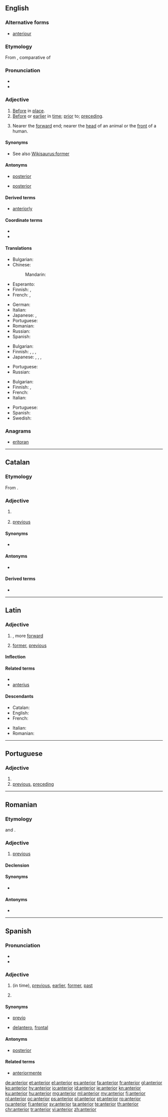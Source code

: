 ==English==

===Alternative forms===
* [[anteriour]] {{qualifier|obsolete}}

===Etymology===
From {{etyl|la|en}} {{term|anterior|lang=la}}, comparative of {{term|ante||forward, before|lang=la}}

===Pronunciation===
* {{audio|en-us-anterior.ogg|Audio (US)|lang=en}}
* {{rhymes|ɪəriə(r)|lang=en}}

===Adjective===
{{en-adj|-}}

# [[before|Before]] in [[place]].
# [[before|Before]] or [[earlier]] in [[time]]; [[prior]] to; [[preceding]].
# {{context|anatomy|lang=en}} Nearer the [[forward]] end; nearer the [[head]] of an animal or the [[front]] of a human.

====Synonyms====
* See also [[Wikisaurus:former]]

====Antonyms====
* {{sense|before in place}} [[posterior]]
* {{sense|anatomy}} [[posterior]]

====Derived terms====
* [[anteriorly]]

====Coordinate terms====
* {{list:human anatomy direction adjectives/en}}
* {{list:dentistry location adjectives/en}}

====Translations====
{{trans-top|before in place}}
* Bulgarian: {{t+|bg|преден}}
* Chinese:
*: Mandarin: {{t+|cmn|前面|tr=qiánmiàn de|alt=前面的|sc=Hani}}
* Esperanto: {{t|eo|antaŭa}}
* Finnish: {{t+|fi|edellinen}}, {{t|fi|lähempi}}
* French: {{t+|fr|antérieur}}, {{t+|fr|précédent}}
{{trans-mid}}
* German: {{t|de|Vorder-}}
* Italian: {{t+|it|anteriore}}
* Japanese: {{t+|ja|前|alt=前の|tr=mae no}}, {{t+|ja|前方の|alt=前方の|tr=zempō no}}
* Portuguese: {{t+|pt|anterior}}
* Romanian: {{t+|ro|anterior}}
* Russian: {{t+|ru|пере́дний}}
* Spanish: {{t+|es|anterior}}
{{trans-bottom}}

{{trans-top|before or earlier in time}}
* Bulgarian: {{t+|bg|предшестващ}}
* Finnish: {{t+|fi|edeltävä}}, {{t+|fi|aiempi}}, {{t+|fi|aikaisempi}}, {{t+|fi|edellinen}}
* Japanese: {{t+|ja|前|alt=前の|tr=saki no}}, {{t+|ja|優先|alt=優先する|tr=yūsen suru}}, {{t+|ja|先行|alt=先行する|tr=senkō suru}}, {{t+|ja|先んずる|tr=sakinzuru}}
{{trans-mid}}
* Portuguese: {{t+|pt|anterior}}
* Russian: {{t+|ru|предше́ствующий}}
{{trans-bottom}}

{{trans-top|anatomy: nearer the forward end}}
* Bulgarian: {{t+|bg|преден}}
* Finnish: {{t+|fi|etummainen}}, {{t|fi|etu-}}
* French: {{t+|fr|antérieur}}
* Italian: {{t+|it|anteriore}}
{{trans-mid}}
* Portuguese: {{t+|pt|anterior}}
* Spanish: {{t+|es|anterior}}
* Swedish: {{t+|sv|främre}}
{{trans-bottom}}

===Anagrams===
* [[eritoran#English|eritoran]]

----

==Catalan==

===Etymology===
From {{etyl|la|ca}} {{term|anterior|lang=la}}.

===Adjective===
{{ca-adj|mf}}

# {{l|en|anterior}} {{gloss|before; preceding}}
# [[previous]]

====Synonyms====
* {{l|ca|previ}}

====Antonyms====
* {{l|ca|posterior}}

====Derived terms====
* {{l|ca|anteriorment}}

----

==Latin==

===Adjective===
{{la-adj-comparative|||ante}}

# {{l|en|anterior}}, more [[forward]]
# [[former]], [[previous]]

====Inflection====
{{la-decl-3rd-comp|anter}}

====Related terms====
* {{l|la|ante}}
* [[anterius]]

====Descendants====
{{top2}}
* Catalan: {{l|ca|anterior}}
* English: {{l|en|anterior}}
* French: {{l|fr|antérieur}}
{{mid2}}
* Italian: {{l|it|anteriore}}
* Romanian: {{l|ro|anterior}}
{{bottom}}

----

==Portuguese==

===Adjective===
{{pt-adj|pl=anteriores}}

# {{l|en|anterior}}
# [[previous]], [[preceding]]

----

==Romanian==

===Etymology===
{{borrowing|la|anterior|lang=ro}} and {{etyl|fr|ro}} {{m|fr|antérieur}}.

===Adjective===
{{ro-adj|4}}

# [[previous]]

====Declension====
{{ro-adj-4|fs=anterioară|fs-def=anterioara|fp=anterioare}}

====Synonyms====
* {{l|ro|precedent}}

====Antonyms====
* {{l|ro|următor}}

----

==Spanish==

===Pronunciation===
* {{IPA|/an.te.ˈɾjoɾ/|lang=es}}
* {{audio|Es-am-lat-anterior.ogg|Audio (Latin America)|lang=es}}

===Adjective===
{{es-adj|pl=anteriores}}

# {{l|en|anterior}} (in time), [[previous]], [[earlier]], [[former]], [[past]]
# {{l|en|anterior}} {{gloss|in space}}

====Synonyms====
* {{sense|anterior in time}} [[previo]]
* {{sense|anterior in space}} [[delantero]], [[frontal]]

====Antonyms====
* [[posterior]]

====Related terms====
* [[anteriormente]]

[[de:anterior]]
[[et:anterior]]
[[el:anterior]]
[[es:anterior]]
[[fa:anterior]]
[[fr:anterior]]
[[gl:anterior]]
[[ko:anterior]]
[[hy:anterior]]
[[io:anterior]]
[[id:anterior]]
[[ie:anterior]]
[[kn:anterior]]
[[ku:anterior]]
[[hu:anterior]]
[[mg:anterior]]
[[ml:anterior]]
[[my:anterior]]
[[fj:anterior]]
[[nl:anterior]]
[[oc:anterior]]
[[ps:anterior]]
[[pl:anterior]]
[[pt:anterior]]
[[ro:anterior]]
[[ru:anterior]]
[[fi:anterior]]
[[sv:anterior]]
[[ta:anterior]]
[[te:anterior]]
[[th:anterior]]
[[chr:anterior]]
[[tr:anterior]]
[[vi:anterior]]
[[zh:anterior]]
